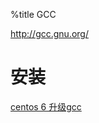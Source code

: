 %title GCC

http://gcc.gnu.org/

= 安装 =
[[http://www.cnblogs.com/peterpanzsy/archive/2013/04/10/3006838.html|centos 6 升级gcc]]

